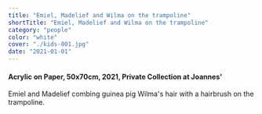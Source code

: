 ```yaml
---
title: "Emiel, Madelief and Wilma on the trampoline"
shortTitle: "Emiel, Madelief and Wilma on the trampoline"
category: "people"
color: "white"
cover: "./kids-001.jpg"
date: "2021-01-01"
---
```


#### Acrylic on Paper, 50x70cm, 2021, Private Collection at Joannes'

Emiel and Madelief combing guinea pig Wilma's hair with a hairbrush on the trampoline.